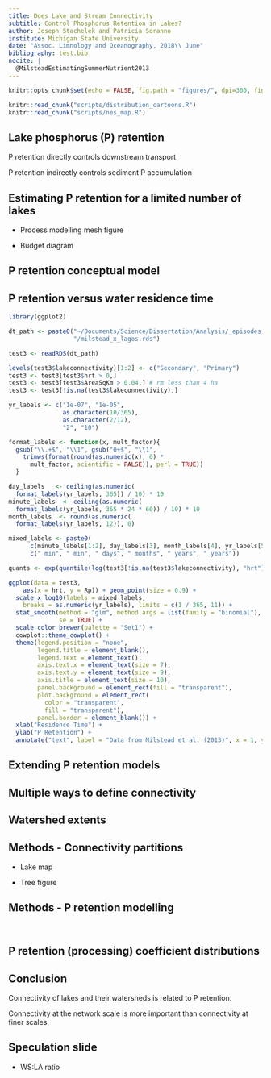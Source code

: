 ```yaml
---
title: Does Lake and Stream Connectivity
subtitle: Control Phosphorus Retention in Lakes?
author: Joseph Stachelek and Patricia Soranno
institute: Michigan State University
date: "Assoc. Limnology and Oceanography, 2018\\ June"
bibliography: test.bib
nocite: | 
  @MilsteadEstimatingSummerNutrient2013
---
```


```r
knitr::opts_chunk$set(echo = FALSE, fig.path = "figures/", dpi=300, fig.height=3, fig.width=3)
```

```r
knitr::read_chunk("scripts/distribution_cartoons.R")
knitr::read_chunk("scripts/nes_map.R")
```

## Lake phosphorus (P) retention
 <!-- is important and well-studied -->

\vspace{-2em}

\begincols

\hfill\column{0.42\textwidth}

\begin{figure}
\includegraphics[width=4cm]{figures/incrementalcumulative.png}
\end{figure}

\hfill\column{0.54\textwidth}

P retention directly controls downstream transport \cite{alexander_estimating_2002}

\vspace{5em}

P retention indirectly controls sediment P accumulation \cite{SondergaardPersistentinternalphosphorus2013}

\stopcols

## Estimating P retention for a limited number of lakes

* Process modelling mesh figure

* Budget diagram 

## P retention conceptual model

\vspace{-4em}

<!-- P retention is primarily controlled by water residence time \cite{vollenweiderInputoutputModels1975}  -->

\begin{figure}
\includegraphics[width=8cm]{figures/conceptual_p-cycle_pt1.png}
\end{figure}

## P retention versus water residence time
\vspace{-2em}

\nocite{MilsteadEstimatingSummerNutrient2013}
\centering
```r
library(ggplot2)

dt_path <- paste0("~/Documents/Science/Dissertation/Analysis/_episodes_rmd/misc", 
                  "/milstead_x_lagos.rds")

test3 <- readRDS(dt_path)

levels(test3$lakeconnectivity)[1:2] <- c("Secondary", "Primary")
test3 <- test3[test3$hrt > 0,] 
test3 <- test3[test3$AreaSqKm > 0.04,] # rm less than 4 ha
test3 <- test3[!is.na(test3$lakeconnectivity),]

yr_labels <- c("1e-07", "1e-05", 
               as.character(10/365), 
               as.character(2/12),
               "2", "10")

format_labels <- function(x, mult_factor){
  gsub("\\.+$", "\\1", gsub("0+$", "\\1",
    trimws(format(round(as.numeric(x), 6) * 
      mult_factor, scientific = FALSE)), perl = TRUE))
  }

day_labels   <- ceiling(as.numeric(
  format_labels(yr_labels, 365)) / 10) * 10
minute_labels  <- ceiling(as.numeric(
  format_labels(yr_labels, 365 * 24 * 60)) / 10) * 10
month_labels  <- round(as.numeric(
  format_labels(yr_labels, 12)), 0)

mixed_labels <- paste0(
      c(minute_labels[1:2], day_labels[3], month_labels[4], yr_labels[5:6]), 
      c(" min", " min", " days", " months", " years", " years"))

quants <- exp(quantile(log(test3[!is.na(test3$lakeconnectivity), "hrt"])))

ggplot(data = test3, 
    aes(x = hrt, y = Rp)) + geom_point(size = 0.9) +
  scale_x_log10(labels = mixed_labels, 
    breaks = as.numeric(yr_labels), limits = c(1 / 365, 11)) +
  stat_smooth(method = "glm", method.args = list(family = "binomial"), 
              se = TRUE) +
  scale_color_brewer(palette = "Set1") +
  cowplot::theme_cowplot() + 
  theme(legend.position = "none", 
        legend.title = element_blank(), 
        legend.text = element_text(),
        axis.text.x = element_text(size = 7),
        axis.text.y = element_text(size = 9), 
        axis.title = element_text(size = 10), 
        panel.background = element_rect(fill = "transparent"), 
        plot.background = element_rect(
          color = "transparent", 
          fill = "transparent"), 
        panel.border = element_blank()) +
  xlab("Residence Time") +
  ylab("P Retention") + 
  annotate("text", label = "Data from Milstead et al. (2013)", x = 1, y = 1, size = 2)
```

## Extending P retention models

<!-- What are some other potential controls on P retention? -->

\vspace{-1em}

\includegraphics[width=0.9\textwidth]{figures/conceptual_p-cycle_pt2.png}

## Multiple ways to define connectivity

\vspace{-2em}

\setlength{\TPHorizModule}{\paperwidth}\setlength{\TPVertModule}{\paperheight}
\begin{textblock}{0.7}(0.5,0.17)
  Low Connectivity  \hspace{2em}  High Connectivity
 \end{textblock}

\includegraphics[width=1\textwidth, left]{figures/conny_metric_key1.png}

\vspace{1em}

\includegraphics[width=1\textwidth]{figures/conny_metric_key2.png}

## Watershed extents

<!-- What is an appropriate scale for measuring connectivity? -->

\centering
\includegraphics[width=0.6\textwidth]{figures/iws_nws.pdf}

## {.plain}

\plain {1. Does connectivity of lakes and their watersheds influence lake phosphorus retention?}{2. What is the relative importance of \alert{different connectivity metrics} in determining lake P retention and \alert{what spatial extents are most important} for connectivity and P retention?}

## Methods - Connectivity partitions

* Lake map

* Tree figure

## Methods - P retention modelling

\vspace{-1em}

\begincols

\hfill\column{0.5\textwidth}

```r

```

\hfill\column{0.5\textwidth}

```r

```

\stopcols

## P retention (processing) coefficient distributions

\vspace{-1em}
\centering

\includegraphics[width=0.75\textwidth]{figures/06_k-1.pdf}

## Conclusion

\nocite{stacheleksoranno}

\vspace{-2em}

\includegraphics[width=0.9\textwidth]{figures/conceptual_p-cycle_pt2.png}

\begincols[t]

\hfill\column{0.6\textwidth}

\hfill\column{0.4\textwidth}

Connectivity of lakes and their watersheds is related to P retention.

\vspace{2em}

Connectivity at the network scale is more important than connectivity at finer scales.

\stopcols

## Speculation slide

* WS:LA ratio

<!-- \setlength{\TPHorizModule}{\paperwidth}\setlength{\TPVertModule}{\paperheight} -->
<!-- \begin{textblock}{0.8}(0.3,0.85) -->
<!--   Lake-watershed connectivity related to watershed area -->
<!--  \end{textblock} -->

<!-- * Watershed controls on P delivery to lakes -->


